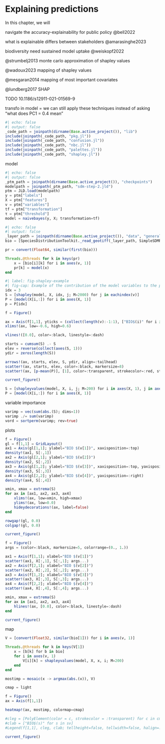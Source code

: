 # Explaining predictions {#sec-explanations}

In this chapter, we will

navigate the accuracy-explainability for public policy @bell2022

what is explainable differs between stakeholders @amarasinghe2023

biodiversity need sustained model uptake @weiskopf2022

@strumbelj2013 monte carlo approximation of shapley values

@wadoux2023 mapping of shapley values

@mesgaran2014 mapping of most important covariates

@lundberg2017 SHAP

TODO 10.1186/s12911-021-01569-9

transfo in model = we can still apply these techniques instead of asking "what does PC1 = 0.4 mean"

```julia
#| echo: false
#| output: false
_code_path = joinpath(dirname(Base.active_project()), "lib")
include(joinpath(_code_path, "pkg.jl"))
include(joinpath(_code_path, "confusion.jl"))
include(joinpath(_code_path, "nbc.jl"))
include(joinpath(_code_path, "palettes.jl"))
include(joinpath(_code_path, "shapley.jl"))
```

model

```julia
#| echo: false
#| output: false
_ptm_path = joinpath(dirname(Base.active_project()), "checkpoints")
modelpath = joinpath(_ptm_path, "sdm-step-2.jld")
ptm = JLD.load(modelpath)
y = ptm["labels"]
X = ptm["features"]
v = ptm["variables"]
tf = ptm["transformation"]
τ = ptm["threshold"]
model = naivebayes(y, X; transformation=tf)
```

```julia
#| echo: false
#| output: false
_layer_path = joinpath(dirname(Base.active_project()), "data", "general", "layers.tiff")
bio = [SpeciesDistributionToolkit._read_geotiff(_layer_path, SimpleSDMResponse; bandnumber=i) for i in v]

pr = convert(Float64, similar(first(bio)))

Threads.@threads for k in keys(pr)
    x = [bio[i][k] for i in axes(v, 1)]
    pr[k] = model(x)
end
```

```julia
#| label: fig-shapley-example
#| fig-cap: Example of the contribution of the model variables to the prediction. The dashed line indicates the average prediction across all instances, and each arrow shows how the value of the feature for this instance moves the prediction, in an additive way. The length of each arrow is the Shapley value for this feature in this instance. The final prediction (in this case, how much higher/lower than the average) is given in a red cirle.
idx = 3
S = [shapley(model, X, idx, j; M=2000) for j in eachindex(v)]
P = [model(X[i,:]) for i in axes(X, 1)]
p = P[idx]

f = Figure()

ax = Axis(f[1,1], yticks = (collect(length(v):-1:1), ["BIO$(i)" for i in v]))
xlims!(ax, low=-0.6, high=0.6)

vlines!([0.0], color=:black, linestyle=:dash)

starts = cumsum(S) .- S
elev = reverse(collect(axes(S, 1)))
ydir = zeros(length(S))

arrows!(ax, starts, elev, S, ydir, align=:tailhead)
scatter!(ax, starts, elev, color=:black, markersize=8)
scatter!(ax, [p-mean(P)], [1], color=:transparent, strokecolor=:red, strokewidth=3, markersize=25)

current_figure()
```


```julia
S = [shapleyvalues(model, X, i, j; M=200) for i in axes(X, 1), j in axes(X, 2)]
P = [model(X[i,:]) for i in axes(X, 1)]
```

variable importance

```julia
varimp = vec(sum(abs.(S); dims=1))
varimp ./= sum(varimp)
vord = sortperm(varimp; rev=true)
```

plots

```julia
f = Figure()
gl = f[1,1] = GridLayout()
ax1 = Axis(gl[1,1]; ylabel="BIO $(v[1])", xaxisposition=:top)
density!(ax1, S[:,1])
ax2 = Axis(gl[2,1]; ylabel="BIO $(v[2])")
density!(ax2, S[:,2])
ax3 = Axis(gl[1,2]; ylabel="BIO $(v[3])", xaxisposition=:top, yaxisposition=:right)
density!(ax3, S[:,3])
ax4 = Axis(gl[2,2]; ylabel="BIO $(v[4])", yaxisposition=:right)
density!(ax4, S[:,4])

xmin, xmax = extrema(S)
for ax in [ax1, ax2, ax3, ax4]
    xlims!(ax, low=xmin, high=xmax)
    ylims!(ax, low=0.0)
    hideydecorations!(ax, label=false)
end

rowgap!(gl, 0.0)
colgap!(gl, 0.0)

current_figure()
```


```julia
f = Figure()
args = (color=:black, markersize=5, colorrange=(0., 1.))

ax1 = Axis(f[1,1]; xlabel="BIO $(v[1])")
scatter!(ax1, X[:,1], S[:,1]; args...)
ax2 = Axis(f[2,1]; xlabel="BIO $(v[2])")
scatter!(ax2, X[:,2], S[:,2]; args...)
ax3 = Axis(f[1,2]; xlabel="BIO $(v[3])")
scatter!(ax3, X[:,3], S[:,3]; args...)
ax4 = Axis(f[2,2]; xlabel="BIO $(v[4])")
scatter!(ax4, X[:,4], S[:,4]; args...)

xmin, xmax = extrema(S)
for ax in [ax1, ax2, ax3, ax4]
    hlines!(ax, [0.0], color=:black, linestyle=:dash)
end

current_figure()
```

map

```julia
V = [convert(Float32, similar(bio[1])) for i in axes(v, 1)]

Threads.@threads for k in keys(V[1])
    x = [b[k] for b in bio]
    for i in axes(v, 1)
        V[i][k] = shapleyvalues(model, X, x, i; M=200)
    end
end
```

```julia
mostimp = mosaic(x -> argmax(abs.(x)), V)

cmap = light

f = Figure()
ax = Axis(f[1,1])

heatmap!(ax, mostimp, colormap=cmap)

#cleg = [PolyElement(color = c, strokecolor = :transparent) for c in cmap]
#clab = ["BIO$(s)" for s in sv]
#Legend(f[1,1], cleg, clab; tellheight=false, tellwidth=false, halign=:left, valign=:top, margin=(10, 10, 10, 10))

current_figure()
```
